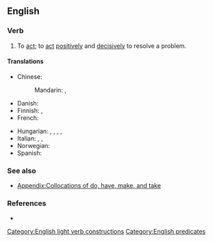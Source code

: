==English==

===Verb===
{{en-verb|take<,,took,taken> action}}

# To [[act]]; to [[act]] [[positively]] and [[decisively]] to resolve a problem.

====Translations====
{{trans-top|to act, especially decisively}}
* Chinese:
*: Mandarin: {{t|cmn|[[採取]][[行動]]}}, {{t|cmn|[[采取]][[行动]]|tr=cǎiqǔ xíngdòng}}
* Danish: {{t-needed|da}}
* Finnish: {{t+|fi|toimia}}, {{t|fi|[[ryhtyä]] [[toimenpide|toimenpiteisiin]]}}
* French: {{t+|fr|passer à l'acte}}
{{trans-mid}}
* Hungarian: {{t+|hu|cselekszik}}, {{t+|hu|intézkedik}}, {{t+|hu|fellép}}, {{t+|hu|közbelép}}, {{t|hu|akcióba lép}}
* Italian: {{t+|it|intervenire}}, {{t|it|[[prendere]] [[provvedimenti]]}}, {{t|it|[[passare]] [[all']][[azione]]}}
* Norwegian: {{t+|no|aksjonere}}
* Spanish: {{t|es|tirar por la calle de en medio}} {{qualifier|colloquial}}
{{trans-bottom}}

===See also===
* [[Appendix:Collocations of do, have, make, and take]]

===References===
* {{R:OneLook}}

[[Category:English light verb constructions]]
[[Category:English predicates]]